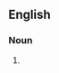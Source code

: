 {{also|academês}}

==English==

===Noun===
{{head|en|noun plural form}}

# {{plural of|academe|lang=en}}